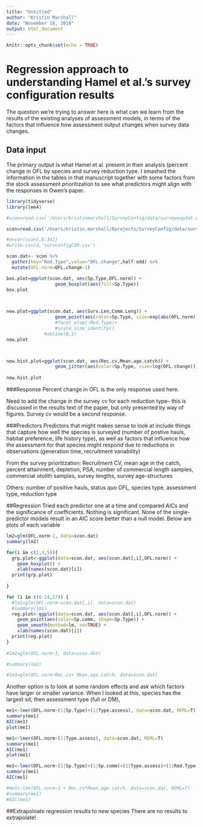 ```yaml
---
title: "Untitled"
author: "Kristin Marshall"
date: "November 18, 2018"
output: html_document
---
```


```r
knitr::opts_chunk$set(echo = TRUE)
```

# Regression approach to understanding Hamel et al.'s survey configuration results
The question we're trying to answer here is what can we learn from the results of the existing analyses of assessment models, in terms of the factors that influence how assessment output changes when survey data changes.

## Data input
The primary output is what Hamel et al. present in their analysis (percent change in OFL by species and survey reduction type.  I smashed the information in the tables in that manuscript together with some factors from the stock assessment prioritization to see what predictors might align with the responses in Owen's paper.

```r
library(tidyverse)
library(lme4)

#scon=read.csv('/Users/kristinmarshall/SurveyConfig/data/surveyexpdat.csv', header=T)

scon=read.csv('/Users/kristin.marshall/Rprojects/SurveyConfig/data/surveyexpdat.csv', header=T)

#d=cor(scon[,6:34])
#write.csv(d,'survconfigCOR.csv')

scon.dat<- scon %>%
  gather(key="Red.Type",value="OFL.change",half:odd) %>%
  mutate(OFL.norm=OFL.change-1)

box.plot=ggplot(scon.dat, aes(Sp.Type,OFL.norm)) +
                  geom_boxplot(aes(fill=Sp.Type)) 
box.plot
                  


new.plot=ggplot(scon.dat, aes(Surv.Len,Comm.Leng)) +
                  geom_point(aes(color=Sp.Type, size=exp(abs(OFL.norm)))) #+
                  #facet_wrap(~Red.Type)+
                  #scale_size_identity()
              #abline(0,1)
new.plot



new.hist.plot=ggplot(scon.dat, aes(Rec.cv,Mean.age.catch)) +
                  geom_jitter(aes(color=Sp.Type, size=log(OFL.change)))
                 
new.hist.plot
```

###Response
Percent change in OFL is the only response used here.

Need to add the change in the survey cv for each reduction type-- this is discussed in the results text of the paper, but only presented by way of figures.  Survey cv would be a second response.

###Predictors
Predictors that might makes sense to look at include things that capture how well the species is surveyed (number of postive hauls, habitat preference, life history type), as well as factors that influence how the assessment for that species might respond due to reductions in observations (generation time, recruitment variability)

From the survey prioritization: Recruitment CV, mean age in the catch, percent attainment, depletion, PSA, number of commercial length samples, commercial otolith samples, survey lengths, survey age-structures

Others: number of positive hauls, status quo OFL, species type, assessment type, reduction type


##Regression
Tried each predictor one at a time and compared AICs and the significance of coefficients.  Nothing is significant.  None of the single-predictor models result in an AIC score better than a null model.  Below are plots of each variable
```r

lm2=glm(OFL.norm~1, data=scon.dat)
summary(lm2)

for(i in c(1,4,5)){
  grp.plot<-ggplot(data=scon.dat, aes(scon.dat[,i],OFL.norm)) +
    geom_boxplot() +
    xlab(names(scon.dat)[i])
  print(grp.plot)
  
}

for (i in c(6:14,27)) {
  #lm1=glm(OFL.norm~scon.dat[,i], data=scon.dat)
  #summary(lm1)
  reg.plot<-ggplot(data=scon.dat, aes(scon.dat[,i],OFL.norm)) +
    geom_point(aes(color=Sp.comm, shape=Sp.Type)) +
    geom_smooth(method=lm, se=TRUE) +
    xlab(names(scon.dat)[i])
  print(reg.plot)
}
  
#lm2=glm(OFL.norm~1, data=scon.dat)

#summary(lm2)

#lm3=glm(OFL.norm~Rec.cv+ Mean.age.catch, data=scon.dat)

```
Another option is to look at some random effects and ask which factors have larger or smaller variance.  When I looked at this, species has the largest sd, then assessment type (full or DM), 


```r

me1<-lmer(OFL.norm~(1|Sp.Type)+(1|Type.assess), data=scon.dat, REML=T)
summary(me1)
AIC(me1)
plot(me1)

me1<-lmer(OFL.norm~(1|Type.assess), data=scon.dat, REML=T)
summary(me1)
AIC(me1)
plot(me1)

me1<-lmer(OFL.norm~(1|Sp.Type)+(1|Sp.comm)+(1|Type.assess)+(1|Red.Type), data=scon.dat, REML=T)
summary(me1)
AIC(me1)

#me1<-lme(OFL.norm~1 + Rec.cv*Mean.age.catch, data=scon.dat, REML=T)
#summary(me1)
#AIC(me1)


```

##Extrapoloate regression results to new species
There are no results to extrapolate!

